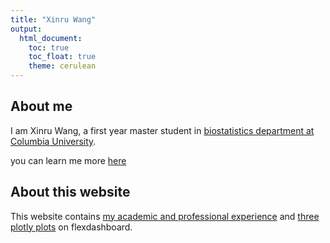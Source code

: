 ```yaml
---
title: "Xinru Wang"
output: 
  html_document:
    toc: true
    toc_float: true
    theme: cerulean
---
```


## About me

I am Xinru Wang, a first year master student in [biostatistics department at Columbia University](https://www.mailman.columbia.edu/become-student/departments/biostatistics). 

you can learn me more [here](about.html)

## About this website

This website contains [my academic and professional experience](cv.html) and [three plotly plots](dashboard.html) on flexdashboard.






